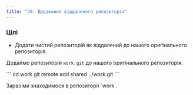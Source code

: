 ```yaml
---
title: "39. Додавання віддаленого репозиторія"
---
```


### Цілі

- Додати чистий репозиторій як віддалений до нашого оригінального репозиторія.

Додаймо репозиторій `work.git` до нашого оригінального репозиторія.

<Run>
```
cd work
git remote add shared ../work.git
```
</Run>

<p className="highlight">Зараз ми знаходимося в репозиторії `work`.</p>